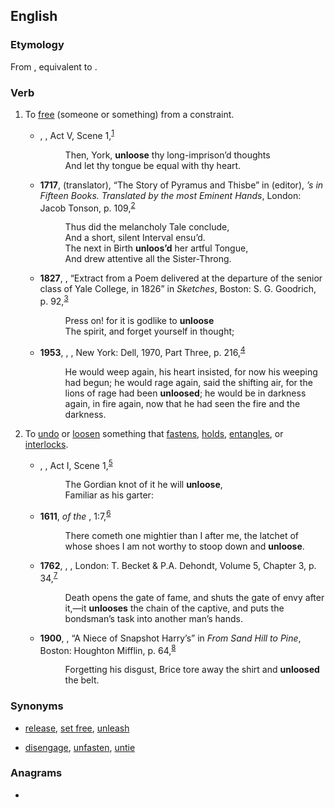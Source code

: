 ==English==

===Etymology===
From {{inh|en|enm|unlosen}}, equivalent to {{prefix|en|un|loose}}.

===Verb===
{{en-verb|unloos}}

# {{lb|en|transitive}} To [[free]] (someone or something) from a constraint.
#* {{circa|1590}} {{w|William Shakespeare}}, ''{{w|Henry VI, Part 2}}'', Act V, Scene 1,<sup>[http://www.opensourceshakespeare.org/views/plays/play_view.php?WorkID=henry6p2&Act=5&Scene=1&Scope=scene]</sup>
#*: Then, York, '''unloose''' thy long-imprison’d thoughts
#*: And let thy tongue be equal with thy heart.
#* '''1717''', {{w|Laurence Eusden}} (translator), “The Story of Pyramus and Thisbe” in {{w|John Dryden}} (editor), ''{{w|Ovid}}’s {{w|Metamorphoses}} in Fifteen Books. Translated by the most Eminent Hands'', London: Jacob Tonson, p. 109,<sup>[http://name.umdl.umich.edu/004871123.0001.000]</sup>
#*: Thus did the melancholy Tale conclude,
#*: And a short, silent Interval ensu’d.
#*: The next in Birth '''unloos’d''' her artful Tongue,
#*: And drew attentive all the Sister-Throng.
#* '''1827''', {{w|Nathaniel Parker Willis}}, “Extract from a Poem delivered at the departure of the senior class of Yale College, in 1826” in ''Sketches'', Boston: S. G. Goodrich, p. 92,<sup>[https://archive.org/details/sketchesnp00willrich]</sup>
#*: Press on! for it is godlike to '''unloose'''
#*: The spirit, and forget yourself in thought;
#* '''1953''', {{w|James Baldwin}}, ''{{w|Go Tell It on the Mountain (novel)|Go Tell It on the Mountain}}'', New York: Dell, 1970, Part Three, p. 216,<sup>[https://archive.org/details/gotellitonmounta00bald]</sup>
#*: He would weep again, his heart insisted, for now his weeping had begun; he would rage again, said the shifting air, for the lions of rage had been '''unloosed'''; he would be in darkness again, in fire again, now that he had seen the fire and the darkness.
# {{lb|en|transitive}} To [[undo]] or [[loosen]] something that [[fasten]]s, [[hold]]s, [[entangle]]s, or [[interlock]]s.
#* {{circa|1598}} {{w|William Shakespeare}}, ''{{w|Henry V (play)|Henry V}}'', Act I, Scene 1,<sup>[http://www.opensourceshakespeare.org/views/plays/play_view.php?WorkID=henry5&Act=1&Scene=1&Scope=scene]</sup>
#*: The Gordian knot of it he will '''unloose''',
#*: Familiar as his garter:
#* '''1611''', ''{{w|King James Version}} of the {{w|Bible}}'', {{w|Gospel of Mark|Mark}} 1:7,<sup>[https://www.biblegateway.com/passage/?search=Mark+1&version=KJV]</sup>
#*: There cometh one mightier than I after me, the latchet of whose shoes I am not worthy to stoop down and '''unloose'''.
#* '''1762''', {{w|Laurence Sterne}}, ''{{w|The Life and Opinions of Tristram Shandy}}'', London: T. Becket & P.A. Dehondt, Volume 5, Chapter 3, p. 34,<sup>[https://archive.org/details/lifeandopinions01unkngoog]</sup>
#*: Death opens the gate of fame, and shuts the gate of envy after it,—it '''unlooses''' the chain of the captive, and puts the bondsman’s task into another man’s hands.
#* '''1900''', {{w|Bret Harte}}, “A Niece of Snapshot Harry’s” in ''From Sand Hill to Pine'', Boston: Houghton Mifflin, p. 64,<sup>[https://archive.org/details/topifromsandhill00hartrich]</sup>
#*: Forgetting his disgust, Brice tore away the shirt and '''unloosed''' the belt.

===Synonyms===
* {{sense|free from constraint}} [[release]], [[set free]], [[unleash]]
* {{sense|undo something that fastens}} [[disengage]], [[unfasten]], [[untie]]

===Anagrams===
* {{anagrams|en|a=elnoosu|neo soul|neo-soul|oul ones|oul' ones}}
